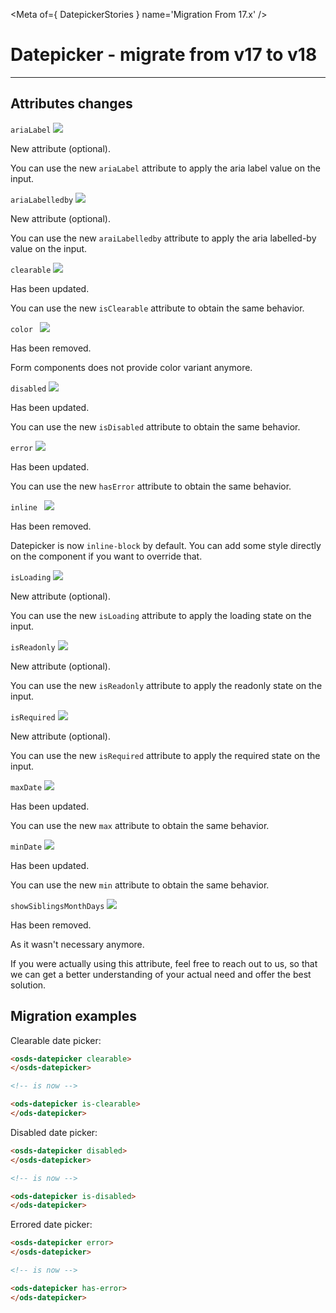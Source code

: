 
<Meta of={ DatepickerStories } name='Migration From 17.x' />

# Datepicker - migrate from v17 to v18
----

## Attributes changes

`ariaLabel` <img src="https://img.shields.io/badge/new-008000" />

New attribute (optional).

You can use the new `ariaLabel` attribute to apply the aria label value on the input.

`ariaLabelledby` <img src="https://img.shields.io/badge/new-008000" />

New attribute (optional).

You can use the new `araiLabelledby` attribute to apply the aria labelled-by value on the input.

`clearable` <img src="https://img.shields.io/badge/updated-00FFFF" />

Has been updated.

You can use the new `isClearable` attribute to obtain the same behavior.

`color ` <img src="https://img.shields.io/badge/removed-FF0000" />

Has been removed.

Form components does not provide color variant anymore.

`disabled` <img src="https://img.shields.io/badge/updated-00FFFF" />

Has been updated.

You can use the new `isDisabled` attribute to obtain the same behavior.

`error` <img src="https://img.shields.io/badge/updated-00FFFF" />

Has been updated.

You can use the new `hasError` attribute to obtain the same behavior.

`inline ` <img src="https://img.shields.io/badge/removed-FF0000" />

Has been removed.

Datepicker is now `inline-block` by default.
You can add some style directly on the component if you want to override that.

`isLoading` <img src="https://img.shields.io/badge/new-008000" />

New attribute (optional).

You can use the new `isLoading` attribute to apply the loading state on the input.

`isReadonly` <img src="https://img.shields.io/badge/new-008000" />

New attribute (optional).

You can use the new `isReadonly` attribute to apply the readonly state on the input.

`isRequired` <img src="https://img.shields.io/badge/new-008000" />

New attribute (optional).

You can use the new `isRequired` attribute to apply the required state on the input.

`maxDate` <img src="https://img.shields.io/badge/updated-00FFFF" />

Has been updated.

You can use the new `max` attribute to obtain the same behavior.

`minDate` <img src="https://img.shields.io/badge/updated-00FFFF" />

Has been updated.

You can use the new `min` attribute to obtain the same behavior.

`showSiblingsMonthDays` <img src="https://img.shields.io/badge/removed-FF0000" />

Has been removed.

As it wasn't necessary anymore.

If you were actually using this attribute, feel free to reach out to us, so that we can get a better
understanding of your actual need and offer the best solution.


## Migration examples

Clearable date picker:
```html
<osds-datepicker clearable>
</osds-datepicker>

<!-- is now -->

<ods-datepicker is-clearable>
</ods-datepicker>
```

Disabled date picker:
```html
<osds-datepicker disabled>
</osds-datepicker>

<!-- is now -->

<ods-datepicker is-disabled>
</ods-datepicker>
```

Errored date picker:
```html
<osds-datepicker error>
</osds-datepicker>

<!-- is now -->

<ods-datepicker has-error>
</ods-datepicker>
```
